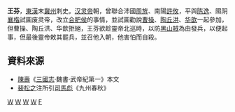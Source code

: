 '''王芬'''，[[東漢|東漢]]末[[冀州|冀州]]刺史。[[汉灵帝|汉灵帝]]朝，曾聯合沛國[[周旌|周旌]]、南陽[[許攸|許攸]]，平舆[[陈逸|陈逸]]、隰阴[[襄楷|襄楷]]試圖废灵帝，改立[[合肥侯|合肥侯]]的事情，並試圖勸說[[曹操|曹操]]、[[陶丘洪|陶丘洪]]、[[华歆|华歆]]一起參加，但曹操、陶丘洪、华歆拒絕，王芬欲趁靈帝北巡時，以防[[黑山賊|黑山賊]]為由發兵，以便起事，但最後靈帝敕其罷兵，並召他入朝，他害怕而自殺。

==資料來源==
*[[陳壽|陳壽]]《[[三國志|三國志]]·魏書·武帝紀第一》本文
*[[裴松之|裴松之]]注所引[[司馬彪|司馬彪]]《九州春秋》

{{汉朝人物小作品}}

[[category:東漢政治人物|W]]
[[category:東漢刺史|W]]
[[category:三國政治人物|W]]
[[category:三國自殺人物|W]]
[[category:王姓|F]]